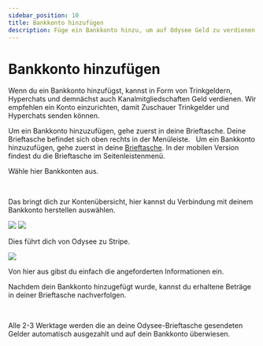 ---
sidebar_position: 10
title: Bankkonto hinzufügen
description: Füge ein Bankkonto hinzu, um auf Odysee Geld zu verdienen. 
---

# Bankkonto hinzufügen

Wenn du ein Bankkonto hinzufügst, kannst in Form von Trinkgeldern, Hyperchats und demnächst auch Kanalmitgliedschaften Geld verdienen. Wir empfehlen ein Konto einzurichten, damit Zuschauer Trinkgelder und Hyperchats senden können.


<Tabs groupId="device">
  <TabItem value="web" label="Web">
    Um ein Bankkonto hinzuzufügen, gehe zuerst in deine <OdyseeButton url="https://odysee.com/$/wallet"><OdyseeIcon type="credits" />  Brieftasche</OdyseeButton>. Deine Brieftasche befindet sich oben rechts in der Menüleiste.
    <Image img="/img/de/locate_wallet_desktop_dark.png" class="dark-image" />
    <Image img="/img/de/locate_wallet_desktop_light.png" class="light-image" />

  </TabItem>
  <TabItem value="mobile" label="Mobile">
    Um ein Bankkonto hinzuzufügen, gehe zuerst in deine <a href="https://odysee.com/$/wallet"><OdyseeIcon type="wallet" />  Brieftasche</a>.
    In der mobilen Version findest du die Brieftasche im Seitenleistenmenü.
    <Image img="/img/de/locate_wallet_mobile_dark.png" class="dark-image" />
    <Image img="/img/de/locate_wallet_mobile_light.png" class="light-image" />
  </TabItem>
</Tabs>

Wähle hier <OdyseeButton url="https://odysee.com/$/settings/tip_account"><OdyseeIcon type="cogwheel" /> Bankkonten</OdyseeButton> aus.

<Tabs groupId="device">
  <TabItem value="web" label="Web">
    <Image img="/img/de/wallet_screen_bank_account_arrow_desktop_dark.png" class="dark-image" />
    <Image img="/img/de/wallet_screen_bank_account_arrow_desktop_light.png" class="light-image" />

  </TabItem>
  <TabItem value="mobile" label="Mobile">
    <Image img="/img/de/wallet_screen_bank_account_arrow_mobile_dark.png" class="dark-image" />
    <Image img="/img/de/wallet_screen_bank_account_arrow_mobile_light.png" class="light-image" />
  </TabItem>
</Tabs>

Das bringt dich zur Kontenübersicht, hier kannst du <PrimaryOdyseeButton url="https://odysee.com/$/settings/tip_account"><OdyseeIcon type="dollar" /> Verbindung mit deinem Bankkonto herstellen</PrimaryOdyseeButton> auswählen.

![](/img/de/connect_bank_account_screen_dark.png#dark)
![](/img/de/connect_bank_account_screen_light.png#light)

Dies führt dich von Odysee zu Stripe.

![](/img/de/stripe_accept_payment_connect_screen.png)

Von hier aus gibst du einfach die angeforderten Informationen ein.

Nachdem dein Bankkonto hinzugefügt wurde, kannst du erhaltene Beträge in deiner Brieftasche nachverfolgen.

<Tabs groupId="device">
  <TabItem value="web" label="Web">
    <Image img="/img/de/wallet_screen_desktop_dark.png" class="dark-image" />
    <Image img="/img/de/wallet_screen_desktop_light.png" class="light-image" />

  </TabItem>
  <TabItem value="mobile" label="Mobile">
    <Image img="/img/de/wallet_screen_mobile_dark.png" class="dark-image" />
    <Image img="/img/de/wallet_screen_mobile_light.png" class="light-image" />
  </TabItem>
</Tabs>

Alle 2-3 Werktage werden die an deine Odysee-Brieftasche gesendeten Gelder automatisch ausgezahlt und auf dein Bankkonto überwiesen.
